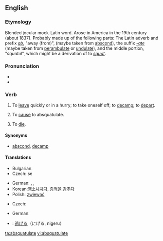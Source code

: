 {{was wotd|2006|June|17}}
==English==

===Etymology===
Blended jocular mock-Latin word. Arose in America in the 19th century (about 1837). Probably made up of the following parts: The Latin adverb and prefix ''[[ab]]'', "away (from)", (maybe taken from [[abscond]]), the suffix ''[[-ate]]'' (maybe taken from [[perambulate]] or [[undulate]]), and the middle portion, "''squatul''", which might be a derivation of to ''[[squat]]''.

===Pronunciation===
* {{IPA|/æbˈskwɑʧəleɪt/}}
* {{audio|en-us-absquatulate.ogg|Audio (US)}}

===Verb===
{{en-verb|absquatulat|ing}}

# {{intransitive}}  To [[leave]] quickly or in a hurry; to take oneself off; to [[decamp]]; to [[depart]].
# {{transitive}} To [[cause]] to absquatulate.
# {{intransitive}} To [[die]].

====Synonyms====
* {{sense|leave quickly}} [[abscond]], [[decamp]]

====Translations====
{{trans-top|to leave quickly or in a hurry; to take oneself off; to decamp; to depart}}
* Bulgarian: {{t|bg|вдигам гълъбите}}
* Czech: {{t-|cs|zdejchnout}} se
{{trans-mid}}
* German: {{t+|de|fliehen}}, {{t+|de|fortlaufen}}, {{t+|de|davonmachen}}
* Korean:[[뺑소니]][[치다]], [[종적]]을 [[감추다]]
* Polish: [[zwiewać]]
{{trans-bottom}}

{{trans-top|to cause to absquatulate}}
{{trans-mid}}
{{trans-bottom}}

{{trans-top|to die}}
* Czech: {{t-|cs|zkapat}}
{{trans-mid}}
* German: {{t+|de|sterben}}
{{trans-bottom}}

{{checktrans-top}}
* {{ttbc|Japanese}}: [[逃げる]]（にげる, nigeru）
{{checktrans-bottom}}

[[ta:absquatulate]]
[[vi:absquatulate]]